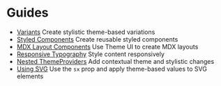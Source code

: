 

# Guides

<Cards width={320}>

- [Variants](/guides/variants)
  Create stylistic theme-based variations
- [Styled Components](/guides/styled-components)
  Create reusable styled components
- [MDX Layout Components](/guides/mdx-layout-components)
  Use Theme UI to create MDX layouts
- [Responsive Typography](/guides/responsive-typography)
  Style content responsively
- [Nested ThemeProviders](/guides/nested-theme-providers)
  Add contextual theme and stylistic changes
- [Using SVG](/guides/svg)
  Use the `sx` prop and apply theme-based values to SVG elements

</Cards>
